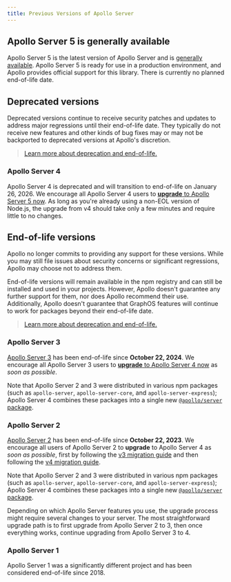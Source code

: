 ```yaml
---
title: Previous Versions of Apollo Server
---
```


## Apollo Server 5 is generally available

Apollo Server 5 is the latest version of Apollo Server and is [generally available](/graphos/reference/feature-launch-stages#general-availability). Apollo Server 5 is ready for use in a production environment, and Apollo provides official support for this library. There is currently no planned end-of-life date.

## Deprecated versions

Deprecated versions continue to receive security patches and updates to address major regressions until their end-of-life date. They typically do not receive new features and other kinds of bug fixes may or may not be backported to deprecated versions at Apollo's discretion.

> [Learn more about deprecation and end-of-life.](/graphos/reference/feature-launch-stages#apollo-feature-retirement-stages)

### Apollo Server 4

Apollo Server 4 is deprecated and will transition to end-of-life on January 26, 2026. We encourage all Apollo Server 4 users to [**upgrade** to Apollo Server 5 now](./migration). As long as you're already using a non-EOL version of Node.js, the upgrade from v4 should take only a few minutes and require little to no changes.


## End-of-life versions

Apollo no longer commits to providing any support for these versions. While you may still file issues about security concerns or significant regressions, Apollo may choose not to address them.

End-of-life versions will remain available in the npm registry and can still be installed and used in your projects. However, Apollo doesn't guarantee any further support for them, nor does Apollo recommend their use. Additionally, Apollo doesn't guarantee that GraphOS features will continue to work for packages beyond their end-of-life date.

> [Learn more about deprecation and end-of-life.](/graphos/reference/feature-launch-stages#apollo-feature-retirement-stages)

### Apollo Server 3

[Apollo Server 3](/apollo-server/v3/) has been end-of-life since **October 22, 2024**. We encourage all Apollo Server 3 users to [**upgrade** to Apollo Server 4 now](./migration) as _soon as possible_.

Note that Apollo Server 2 and 3 were distributed in various npm packages (such as `apollo-server`, `apollo-server-core`, and `apollo-server-express`); Apollo Server 4 combines these packages into a single new [`@apollo/server` package](./migration/#the-new-apolloserver-package).

### Apollo Server 2

[Apollo Server 2](/apollo-server/v2/) has been end-of-life since **October 22, 2023**. We encourage all users of Apollo Server 2 to **upgrade** to Apollo Server 4 as _soon as possible_, first by following the [v3 migration guide](/apollo-server/v3/migration) and then following the [v4 migration guide](./migration).

Note that Apollo Server 2 and 3 were distributed in various npm packages (such as `apollo-server`, `apollo-server-core`, and `apollo-server-express`); Apollo Server 4 combines these packages into a single new [`@apollo/server` package](./migration/#the-new-apolloserver-package).

Depending on which Apollo Server features you use, the upgrade process might require several changes to your server. The most straightforward upgrade path is to first upgrade from Apollo Server 2 to 3, then once everything works, continue upgrading from Apollo Server 3 to 4.

### Apollo Server 1

Apollo Server 1 was a significantly different project and has been considered end-of-life since 2018.

